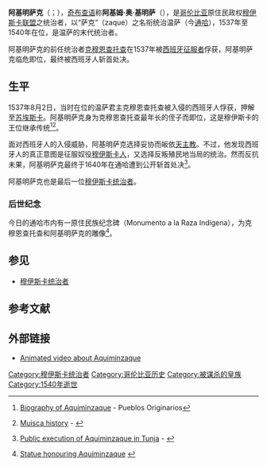 {{Infobox monarch
| name           = 阿基明萨克
|title           = [[穆伊斯卡统治者|萨克]]
|image           = AQUIMINZAQUE.jpg
|caption         = 阿基明萨克
|reign           = 1537–1540
|native_lang1     = [[奇布查语|奇布查语]]
|native_lang1_name1= ''Aquim ó Quiminza''
|predecessor     = [[克穆恩查托查|克穆恩查托查]]
|successor       = 王朝覆灭
|queen           = 
|dynasty         = 温萨的萨克世系
|father          = 
|mother          = 
|birth_date   = 不明
|birth_place  = [[穆伊斯卡联盟|穆伊斯卡联盟]]
|death_date   = 1540年
|death_place  = [[通哈|温萨]]
|date of burial  = 
|place of burial = 
}}
'''阿基明萨克'''（{{lang-es|Aquiminzaque}}；{{bd|？||1540年|}}），[[奇布查语|奇布查语]]称'''阿基姆·奥·基明萨'''（{{lang|chb|Aquim ó Quiminza}}），是[[哥伦比亚|哥伦比亚]]原住民政权[[穆伊斯卡联盟|穆伊斯卡联盟]]之统治者，以“萨克”（zaque）之名衔统治温萨（今[[通哈|通哈]]），1537年至1540年在位，是温萨的末代统治者。

阿基明萨克的前任统治者[[克穆恩查托查|克穆恩查托查]]在1537年被[[西班牙征服者|西班牙征服者]]俘获，阿基明萨克临危即位，最终被西班牙人斩首处决。

== 生平 ==
1537年8月2日，当时在位的温萨君主克穆恩查托查被入侵的西班牙人俘获，押解至[[苏埃斯卡|苏埃斯卡]]。阿基明萨克身为克穆恩查托查最年长的侄子而即位，这是穆伊斯卡的王位继承传统<ref>{{es icon}} [http://pueblosoriginarios.com/biografias/aquiminzaque.html Biography of Aquiminzaque] {{Wayback|url=http://pueblosoriginarios.com/biografias/aquiminzaque.html |date=20170302224956 }} - Pueblos Originarios</ref><ref>{{es icon}} [http://www.banrepcultural.org/blaavirtual/revistas/credencial/agosto1993/agosto2.htm Muisca history] {{Wayback|url=http://www.banrepcultural.org/blaavirtual/revistas/credencial/agosto1993/agosto2.htm |date=20171114041806 }} - {{tsl|en|Banco de la República||Banco de la República}}</ref>。

面对西班牙人的入侵威胁，阿基明萨克选择妥协而皈依[[天主教|天主教]]。不过，他发现西班牙人的真正意图是征服奴役[[穆伊斯卡人|穆伊斯卡人]]，又选择反叛殖民地当局的统治。然而反抗未果，阿基明萨克最终于1640年在通哈遭到公开斩首处决<ref name=CaldasAquiminzaque>{{es icon}} [https://www.udistrital.edu.co/universidad/colombia/historia/prehispanica/muiscas/aquiminzaque/ Public execution of Aquiminzaque in Tunja] {{Webarchive|url=https://web.archive.org/web/20160206120031/https://www.udistrital.edu.co/universidad/colombia/historia/prehispanica/muiscas/aquiminzaque/ |date=2016-02-06 }} - {{tsl|en|Universidad Distrital Francisco José de Caldas||Universidad Distrital Francisco José de Caldas}}</ref>。

阿基明萨克也是最后一位[[穆伊斯卡统治者|穆伊斯卡统治者]]。

=== 后世纪念 ===
今日的通哈市内有一原住民族纪念碑（Monumento a la Raza Indígena），为克穆恩查托查和阿基明萨克的雕像<ref>{{es icon}} [http://dannamerchanylauraleon.blogspot.com.co/p/monumentos-y-parques.html Statue honouring Aquiminzaque] {{Wayback|url=http://dannamerchanylauraleon.blogspot.com.co/p/monumentos-y-parques.html |date=20160513030909 }}</ref>。

== 参见 ==
*[[穆伊斯卡统治者|穆伊斯卡统治者]]

== 参考文献 ==
{{reflist}}

== 外部链接 ==
* {{es icon}} [https://www.youtube.com/watch?v=BDdtcYz_ME8 Animated video about Aquiminzaque] {{Wayback|url=https://www.youtube.com/watch?v=BDdtcYz_ME8 |date=20200328004554 }}

[[Category:穆伊斯卡统治者|Category:穆伊斯卡统治者]]
[[Category:哥伦比亚历史|Category:哥伦比亚历史]]
[[Category:被谋杀的皇族|Category:被谋杀的皇族]]
[[Category:1540年逝世|Category:1540年逝世]]